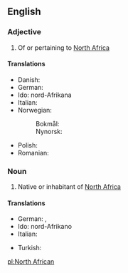 ==English==

===Adjective===
{{en-adj|-|head=[[north|North]] [[African]]}}

# Of or pertaining to [[North Africa]]

====Translations====
{{trans-top|of or pertaining to North Africa}}
* Danish: {{t|da|nordafrikansk}}
* German: {{t+|de|nordafrikanisch}}
* Ido: nord-Afrikana
* Italian: {{t|it|nordafricano}}
* Norwegian:
*: Bokmål: {{t|nb|nordafrikansk}}
*: Nynorsk: {{t|nn|nordafrikansk}}
{{trans-mid}}
* Polish: {{t+|pl|północnoafrykański|m}}
* Romanian: {{t|ro|nord-african}}
{{trans-bottom}}

===Noun===
{{en-noun|head=[[north|North]] [[African]]}}

# Native or inhabitant of [[North Africa]]

====Translations====
{{trans-top|native or inhabitant of North Africa}}
* German: {{t|de|Nordafrikaner|m}}, {{t|de|Nordafrikanerin|f}}
* Ido: nord-Afrikano
* Italian: {{t|it|nordafricano}}
{{trans-mid}}
* Turkish: {{t|tr|Kuzey Afrikalı}}
{{trans-bottom}}

[[pl:North African]]